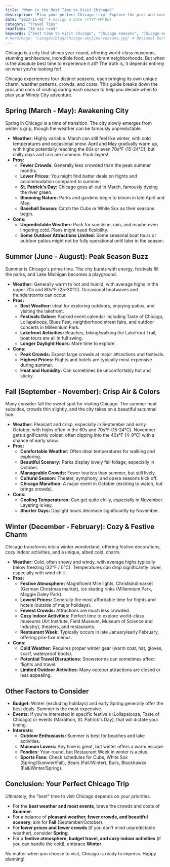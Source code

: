```yaml
---
title: "When is the Best Time to Visit Chicago?"
description: "Plan your perfect Chicago trip! Explore the pros and cons of visiting during Spring, Summer, Fall, and Winter, considering weather, events, crowds, and budget."
date: "2023-11-01" # Assign a date (YYYY-MM-DD)
category: "Travel Tips"
readTime: "10 min read"
keywords: ["best time to visit Chicago", "Chicago seasons", "Chicago weather", "Chicago travel planning", "Chicago events", "Chicago tourism"]
# heroImage: "/images/blog/chicago-skyline-seasons.jpg" # Optional hero image
---
```


Chicago is a city that shines year-round, offering world-class museums, stunning architecture, incredible food, and vibrant neighborhoods. But *when* is the absolute best time to experience it all? The truth is, it depends entirely on what you're looking for!

Chicago experiences four distinct seasons, each bringing its own unique charm, weather patterns, crowds, and costs. This guide breaks down the pros and cons of visiting during each season to help you decide when to plan your Windy City adventure.

## Spring (March - May): Awakening City

Spring in Chicago is a time of transition. The city slowly emerges from winter's grip, though the weather can be famously unpredictable.

*   **Weather:** Highly variable. March can still feel like winter, with cold temperatures and occasional snow. April and May gradually warm up, with highs potentially reaching the 60s or even 70s°F (15-24°C), but chilly days and rain are common. Pack layers!
*   **Pros:**
    *   **Fewer Crowds:** Generally less crowded than the peak summer months.
    *   **Lower Prices:** You might find better deals on flights and accommodation compared to summer.
    *   **St. Patrick's Day:** Chicago goes all out in March, famously dyeing the river green.
    *   **Blooming Nature:** Parks and gardens begin to bloom in late April and May.
    *   **Baseball Season:** Catch the Cubs or White Sox as their seasons begin.
*   **Cons:**
    *   **Unpredictable Weather:** Pack for sunshine, rain, and maybe even lingering cold. Plans might need flexibility.
    *   **Some Outdoor Attractions Limited:** Some seasonal boat tours or outdoor patios might not be fully operational until later in the season.

## Summer (June - August): Peak Season Buzz

Summer is Chicago's prime time. The city bursts with energy, festivals fill the parks, and Lake Michigan becomes a playground.

*   **Weather:** Generally warm to hot and humid, with average highs in the upper 70s and 80s°F (25-30°C). Occasional heatwaves and thunderstorms can occur.
*   **Pros:**
    *   **Best Weather:** Ideal for exploring outdoors, enjoying patios, and visiting the lakefront.
    *   **Festivals Galore:** Packed event calendar including Taste of Chicago, Lollapalooza, Blues Fest, neighborhood street fairs, and outdoor concerts in Millennium Park.
    *   **Lakefront Activities:** Beaches, biking/walking the Lakefront Trail, boat tours are all in full swing.
    *   **Longer Daylight Hours:** More time to explore.
*   **Cons:**
    *   **Peak Crowds:** Expect large crowds at major attractions and festivals.
    *   **Highest Prices:** Flights and hotels are typically most expensive during summer.
    *   **Heat and Humidity:** Can sometimes be uncomfortably hot and sticky.

## Fall (September - November): Crisp Air & Colors

Many consider fall the sweet spot for visiting Chicago. The summer heat subsides, crowds thin slightly, and the city takes on a beautiful autumnal hue.

*   **Weather:** Pleasant and crisp, especially in September and early October, with highs often in the 60s and 70s°F (15-24°C). November gets significantly colder, often dipping into the 40s°F (4-9°C) with a chance of early snow.
*   **Pros:**
    *   **Comfortable Weather:** Often ideal temperatures for walking and exploring.
    *   **Beautiful Scenery:** Parks display lovely fall foliage, especially in October.
    *   **Manageable Crowds:** Fewer tourists than summer, but still lively.
    *   **Cultural Season:** Theater, symphony, and opera seasons kick off.
    *   **Chicago Marathon:** A major event in October (exciting to watch, but brings crowds).
*   **Cons:**
    *   **Cooling Temperatures:** Can get quite chilly, especially in November. Layering is key.
    *   **Shorter Days:** Daylight hours decrease significantly by November.

## Winter (December - February): Cozy & Festive Charm

Chicago transforms into a winter wonderland, offering festive decorations, cozy indoor activities, and a unique, albeit cold, charm.

*   **Weather:** Cold, often snowy and windy, with average highs typically below freezing (32°F / 0°C). Temperatures can drop significantly lower, especially with wind chill.
*   **Pros:**
    *   **Festive Atmosphere:** Magnificent Mile lights, Christkindlmarket (German Christmas market), ice skating rinks (Millennium Park, Maggie Daley Park).
    *   **Lowest Prices:** Generally the most affordable time for flights and hotels (outside of major holidays).
    *   **Fewest Crowds:** Attractions are much less crowded.
    *   **Cozy Indoor Activities:** Perfect time to explore world-class museums (Art Institute, Field Museum, Museum of Science and Industry), theaters, and restaurants.
    *   **Restaurant Week:** Typically occurs in late January/early February, offering prix-fixe menus.
*   **Cons:**
    *   **Cold Weather:** Requires proper winter gear (warm coat, hat, gloves, scarf, waterproof boots).
    *   **Potential Travel Disruptions:** Snowstorms can sometimes affect flights and travel.
    *   **Limited Outdoor Activities:** Many outdoor attractions are closed or less appealing.

## Other Factors to Consider

*   **Budget:** Winter (excluding holidays) and early Spring generally offer the best deals. Summer is the most expensive.
*   **Events:** If you're interested in specific festivals (Lollapalooza, Taste of Chicago) or events (Marathon, St. Patrick's Day), that will dictate your timing.
*   **Interests:**
    *   **Outdoor Enthusiasts:** Summer is best for beaches and lake activities.
    *   **Museum Lovers:** Any time is great, but winter offers a warm escape.
    *   **Foodies:** Year-round, but Restaurant Week in winter is a plus.
    *   **Sports Fans:** Check schedules for Cubs, White Sox (Spring/Summer/Fall), Bears (Fall/Winter), Bulls, Blackhawks (Fall/Winter/Spring).

## Conclusion: Your Perfect Chicago Trip

Ultimately, the "best" time to visit Chicago depends on your priorities.

*   For the **best weather and most events**, brave the crowds and costs of **Summer**.
*   For a balance of **pleasant weather, fewer crowds, and beautiful scenery**, aim for **Fall** (September/October).
*   For **lower prices and fewer crowds** (if you don't mind unpredictable weather), consider **Spring**.
*   For a **festive atmosphere, budget travel, and cozy indoor activities** (if you can handle the cold), embrace **Winter**.

No matter when you choose to visit, Chicago is ready to impress. Happy planning! 